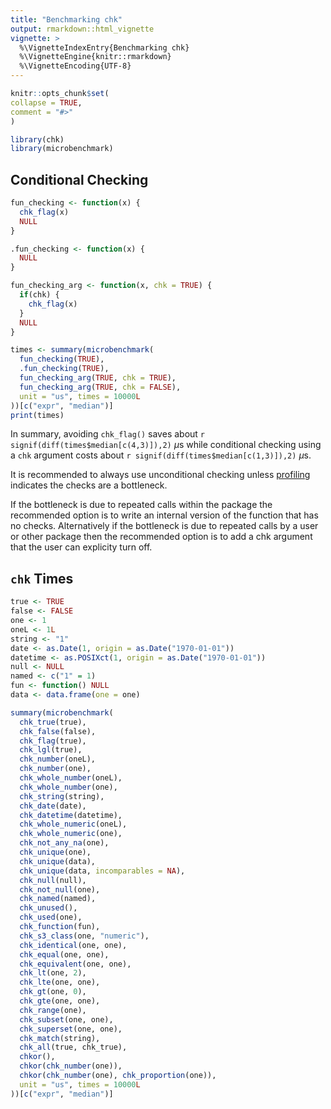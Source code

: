 ```yaml
---
title: "Benchmarking chk"
output: rmarkdown::html_vignette
vignette: >
  %\VignetteIndexEntry{Benchmarking chk}
  %\VignetteEngine{knitr::rmarkdown}
  %\VignetteEncoding{UTF-8}
---
```

  
```r
knitr::opts_chunk$set(
collapse = TRUE,
comment = "#>"
)
```

```r
library(chk)
library(microbenchmark)
```

## Conditional Checking

```r

fun_checking <- function(x) {
  chk_flag(x)
  NULL
}

.fun_checking <- function(x) {
  NULL
}

fun_checking_arg <- function(x, chk = TRUE) {
  if(chk) {
    chk_flag(x)
  }
  NULL
}
```

```r
times <- summary(microbenchmark(
  fun_checking(TRUE),
  .fun_checking(TRUE),
  fun_checking_arg(TRUE, chk = TRUE),
  fun_checking_arg(TRUE, chk = FALSE),
  unit = "us", times = 10000L
))[c("expr", "median")]
print(times)
```

In summary, avoiding `chk_flag()` saves about `r signif(diff(times$median[c(4,3)]),2)` $\mu$s while conditional checking using a `chk` argument costs about `r signif(diff(times$median[c(1,3)]),2)` $\mu$s.

It is recommended to always use unconditional checking unless [profiling](http://adv-r.had.co.nz/Profiling.html) indicates the checks are a bottleneck.

If the bottleneck is due to repeated calls within the package the recommended option is to write an internal version of the function that has no checks. 
Alternatively if the bottleneck is due to repeated calls by a user or other package then the recommended option is to add a chk argument that the user can explicity turn off.

## `chk` Times

```r
true <- TRUE
false <- FALSE
one <- 1
oneL <- 1L
string <- "1"
date <- as.Date(1, origin = as.Date("1970-01-01"))
datetime <- as.POSIXct(1, origin = as.Date("1970-01-01"))
null <- NULL
named <- c("1" = 1)
fun <- function() NULL
data <- data.frame(one = one)
```

```r
summary(microbenchmark(
  chk_true(true),
  chk_false(false),
  chk_flag(true),
  chk_lgl(true),
  chk_number(oneL),
  chk_number(one),
  chk_whole_number(oneL),
  chk_whole_number(one),
  chk_string(string),
  chk_date(date),
  chk_datetime(datetime),
  chk_whole_numeric(oneL),
  chk_whole_numeric(one),
  chk_not_any_na(one),
  chk_unique(one),
  chk_unique(data),
  chk_unique(data, incomparables = NA),
  chk_null(null),
  chk_not_null(one),
  chk_named(named),
  chk_unused(),
  chk_used(one),
  chk_function(fun),
  chk_s3_class(one, "numeric"),
  chk_identical(one, one),
  chk_equal(one, one),
  chk_equivalent(one, one),
  chk_lt(one, 2),
  chk_lte(one, one),
  chk_gt(one, 0),
  chk_gte(one, one),
  chk_range(one),
  chk_subset(one, one),
  chk_superset(one, one),
  chk_match(string),
  chk_all(true, chk_true),
  chkor(),
  chkor(chk_number(one)),
  chkor(chk_number(one), chk_proportion(one)),
  unit = "us", times = 10000L
))[c("expr", "median")]
```
